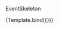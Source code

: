 
<Meta title="molecules/EventSkeleton" component={EventSkeleton} />


EventSkeleton

<Canvas>
    <Story
        name="EventSkeleton"
        parameters={{
            backgrounds: { default: 'white' }
        }}
    >
        {Template.bind({})}
    </Story>
</Canvas>